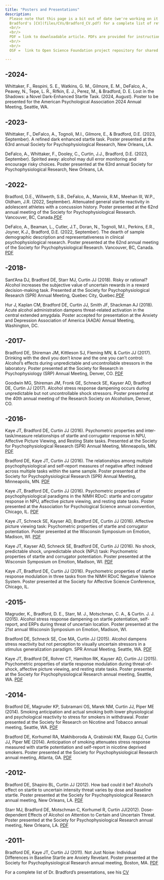 ```yaml
---
title: "Posters and Presentations"
description: 
  Please note that this page is a bit out of date (we're working on it!). You can see Dr   
  Bradford's [CV](files/CVs/Bradford_CV.pdf) for a complete list of references.
  <br/>
  <br/>
  PDF = link to downloadable article. PDFs are provided for instructional purposes only.
  <br/>
  <br/>
  OSF =  link to Open Science Foundation project repository for shared data and materials.

---
```

## -2024- ##

Whittaker, F., Respini, S. E., Watkins, G. M., Gilmore, E. M., DeFalco, A., Peavey, N., Tepe, L. R., Rifkin, E. J., Perez, M., & Bradford, D. E. Lost in the Shadows: a Novel Dark-Enhanced Startle Task. (2024, August). Poster to be presented for the American Psychological Association 2024 Annual Meeting, Seattle, WA. 

## -2023- ##

Whittaker, F., DeFalco, A., Tognoli, M.I., Gilmore, E., & Bradford, D.E. (2023, September). A refined dark enhanced startle task. Poster presented at the 63rd annual Society for Psychophysiological Research, New Orleans, LA.

DeFalco, A., Whittaker, F., Dooley, C., Curtin, J.J., Bradford, D.E. (2023, September). Spirited away: alcohol may dull error monitoring and encourage risky choices. Poster presented at the 63rd annual Society for Psychophysiological Research, New Orleans, LA.

## -2022- ##

Bradford, D.E., Willwerth, S.B., DeFalco, A., Mannix, R.M., Meehan III, W.P., Oldham, J.R. (2022, September). Attenuated general startle reactivity in adolescent athletes with a concussion history. Poster presented at the 62nd annual meeting of the Society for Psychophysiological Research. Vancouver, BC, Canada.[PDF](files/Presentations/BradfordD2022/Concussion_Poster_2022_FINAL.pdf)

DeFalco, A., Beaman, L., Cutler, J.T., Doran, N., Tognoli, M.I., Perkins, E.R., Joyner, K.J., Bradford, D.E. (2022, September). The dearth of sample demographic description and representativeness in clinical psychophysiological research. Poster presented at the 62nd annual meeting of the Society for Psychophysiological Research. Vancouver, BC, Canada. [PDF](files/Presentations/DeFalcoA2022/SPR_Poster_FINAL.pdf)

## -2018- ##

Sant’Ana DJ, Bradford DE, Starr MJ, Curtin JJ (2018). Risky or rational? Alcohol increases the subjective value of uncertain rewards in a reward decision-making task. Presented at the Society for Psychophysiological Research (SPR) Annual Meeting, Quebec City, Quebec.[PDF](files/Presentations/SantAnaS2018/SantAna_SPR_2018.pdf)

Hur J, Kaplan CM, Bradford DE, Curtin JJ, Smith JF, Shackman AJ (2018). Acute alcohol administration dampens threat-related activation in the central extended amygdala. Poster accepted for presentation at the Anxiety and Depression Association of America (AADA) Annual Meeting, Washington, DC.

## -2017- ##

Bradford DE, Shireman JM, Kittleson SJ, Fleming MN, & Curtin JJ (2017). Drinking with the devil you don’t know and the one you can’t control: Alcohol’s effects during unpredictable and uncontrollable stressors in the laboratory. Poster presented at the Society for Research in Psychophysiology (SRP) Annual Meeting, Denver, CO. [PDF](files/Presentations/BradfordD2017/Bradford_SRP2017.pdf)

Goodwin MG, Shireman JM, Fronk GE, Schneck SE, Kayser AD, Bradford DE, Curtin JJ (2017). Alcohol stress response dampening occurs during unpredictable but not uncontrollable shock stressors. Poster presented at the 40th annual meeting of the Research Society on Alcoholism, Denver, CO. 

## -2016- ##

Kaye JT, Bradford DE, Curtin JJ (2016). Psychometric properties and inter-task/measure relationships of startle and corrugator response in NPU, Affective Picture Viewing, and Resting State tasks. Presented at the Society for Psychophysiological Research (SPR) Annual Meeting, Minneapolis, MN. [PDF](files/Presentations/KayeJ2016/Kaye_SPR2016.pdf)

Bradford DE, Kaye JT, Curtin JJ (2016). The relationships among multiple psychophysiological and self-report measures of negative affect indexed across multiple tasks within the same sample. Poster presented at the Society for Psychophysiological Research (SPR) Annual Meeting, Minneapolis, MN. 
[PDF](files/Presentations/BradfordD2016/Bradford_SPR2016.pdf)

Kaye JT, Bradford DE, Curtin JJ (2016). Psychometric properties of psychophysiological paradigms in the NIMH RDoC: startle and corrugator response in NPU, affective picture viewing, and resting state tasks. Poster presented at the Association for Psychological Science annual convention, Chicago, IL. [PDF](files/Presentations/KayeJ2016b/Kaye_APS2016.pdf)

Kaye JT, Schneck SE, Kayser AD, Bradford DE, Curtin JJ (2016). Affective picture viewing task: Psychometric properties of startle and corrugator potentiation. Poster presented at the Wisconsin Symposium on Emotion, Madison, WI. [PDF](files/Presentations/KayeJ2016c/Kaye_IAPS_EmotionSymp2016.pdf)

Kaye JT, Kayser AD, Schneck SE, Bradford DE, Curtin JJ (2016). No shock, predictable shock, unpredictable shock (NPU) task: Psychometric properties of startle and corrugator potentiation. Poster presented at the Wisconsin Symposium on Emotion, Madison, WI. [PDF](files/Presentations/KayeJ2016D/Kaye_NPU_EmotionSymp2016.pdf)

Kaye JT, Bradford DE, Curtin JJ (2016). Psychometric properties of startle response modulation in three tasks from the NIMH RDoC Negative Valence System. Poster presented at the Society for Affective Science Conference, Chicago, IL. 

## -2015- ##

Magruder, K., Bradford, D. E., Starr, M. J., Motschman, C. A., & Curtin. J. J. (2015). Alcohol stress response dampening on startle potentiation, self-report, and ERPs during threat of uncertain location. Poster presented at the 21st annual Wisconsin Symposium on Emotion, Madison, WI. 

Bradford DE, Schneck SE, Coe MA, Curtin JJ (2015). Alcohol dampens stress reactivity but not perception to visually uncertain stressors in a stimulus generalization paradigm. SPR Annual Meeting, Seattle, WA. [PDF](files/Presentations/BradfordD2015/SPR2015Bradford.pdf)

Kaye JT, Bradford DE, Rohrer CT, Hamilton RK, Kayser AD, Curtin JJ (2015). Psychometric properties of startle response modulation during threat-of-shock, affective picture viewing, and resting state tasks. Poster presented at the Society for Psychophysiological Research annual meeting, Seattle, WA. [PDF](files/Presentations/KayeJ2015/SPR2015Kaye.pdf.pdf)

## -2014- ##

Bradford DE, Magruder KP, Subramani OS, Marek NM, Curtin JJ, Piper ME (2014). Smoking anticipation and actual smoking both lower physiological and psychological reactivity to stress for smokers in withdrawal. Poster presented at the Society for Research on Nicotine and Tobacco annual meeting, Seattle, WA. [PDF](files/Presentations/BradfordD2014/Bradford_Piper2_SRNT2014.pdf)

Bradford DE, Korhumel RA, Makhiboroda A, Grabinski KM, Raupp GJ, Curtin JJ, Piper ME (2014). Anticipation of smoking attenuates stress response measured with startle potentiation and self-report in nicotine deprived smokers. Poster presented at the Society for Psychophysiological Research annual meeting, Atlanta, GA. [PDF](files/Presentations/BradfordD2014b/Bradford_Piper2_SPR2014_FINAL.pdf)

## -2012- ##

Bradford DE, Shapiro BL, Curtin JJ (2012). How bad could it be? Alcohol’s effect on startle to uncertain intensity threat varies by dose and baseline startle. Poster presented at the Society for Psychophysiological Research annual meeting, New Orleans, LA. [PDF](files/Presentations/BradfordD2012/Bradford_Shapiro1_SPR2012_FINAL.pdf)

Starr MJ, Bradford DE, Motschman C, Korhumel R, Curtin JJ(2012). Dose-dependent Effects of Alcohol on Attention to Certain and Uncertain Threat. Poster presented at the Society for Psychophysiological Research annual meeting, New Orleans, LA. [PDF](files/Presentations/StarrM2012/SPR2012Starr.pdf)

## -2011- ##

Bradford DE, Kaye JT, Curtin JJ (2011). Not Just Noise: Individual Differences in Baseline Startle are Anxiety Revelant. Poster presented at the Society for Psychophysiological Research annual meeting, Boston, MA. [PDF](files/Presentations/BradfordD2011/SPR2011Bradford.pdf)

For a complete list of Dr. Bradford's presentations, see his [CV](files/CVs/Bradford_CV.pdf)
